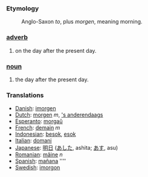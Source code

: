 ===Etymology===
:Anglo-Saxon ''to'', plus ''morgen'', meaning morning.

===[[adverb]]===
#on the day after the present day.
===[[noun]]===
#the day after the present day.

=== Translations ===
*[[Danish]]: [[imorgen]]
*[[Dutch]]: [[morgen]] ''m'', [['s anderendaags]]
*[[Esperanto]]: [[morgaŭ]]
*[[French]]: [[demain]] ''m''
*[[Indonesian]]: [[besok]], [[esok]]
*[[Italian]]: [[domani]]
*[[Japanese]]: [[明日]] ([[あした]], ashita; [[あす]], asu)
*[[Romanian]]: [[mâine]] ''n''
*[[Spanish]]: [[mañana]] ''''
*[[Swedish]]: [[imorgon]]